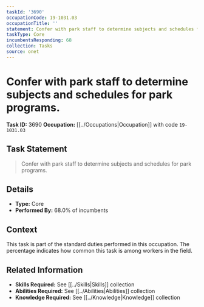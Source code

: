```yaml
---
taskId: '3690'
occupationCode: 19-1031.03
occupationTitle: ''
statement: Confer with park staff to determine subjects and schedules for park programs.
taskType: Core
incumbentsResponding: 68
collection: Tasks
source: onet
---
```

# Confer with park staff to determine subjects and schedules for park programs.

**Task ID:** 3690
**Occupation:** [[../Occupations|Occupation]] with code `19-1031.03`

## Task Statement

> Confer with park staff to determine subjects and schedules for park programs.

## Details

- **Type:** Core
- **Performed By:** 68.0% of incumbents

## Context

This task is part of the standard duties performed in this occupation. The percentage indicates how common this task is among workers in the field.

## Related Information

- **Skills Required:** See [[../Skills|Skills]] collection
- **Abilities Required:** See [[../Abilities|Abilities]] collection
- **Knowledge Required:** See [[../Knowledge|Knowledge]] collection
